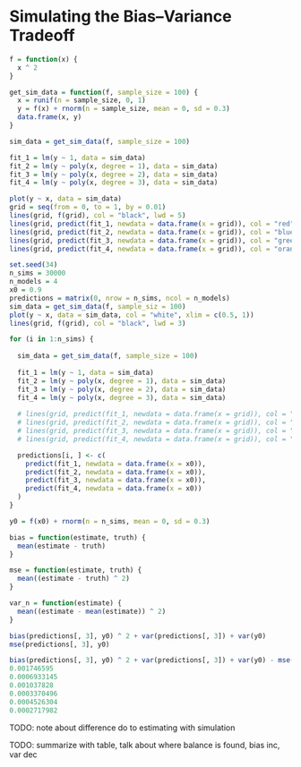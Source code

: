 # Simulating the Bias–Variance Tradeoff


```r
f = function(x) {
  x ^ 2
}
```

```r
get_sim_data = function(f, sample_size = 100) {
  x = runif(n = sample_size, 0, 1)
  y = f(x) + rnorm(n = sample_size, mean = 0, sd = 0.3)
  data.frame(x, y)
}
```

```r
sim_data = get_sim_data(f, sample_size = 100)

fit_1 = lm(y ~ 1, data = sim_data)
fit_2 = lm(y ~ poly(x, degree = 1), data = sim_data)
fit_3 = lm(y ~ poly(x, degree = 2), data = sim_data)
fit_4 = lm(y ~ poly(x, degree = 3), data = sim_data)
```

```r
plot(y ~ x, data = sim_data)
grid = seq(from = 0, to = 1, by = 0.01)
lines(grid, f(grid), col = "black", lwd = 5)
lines(grid, predict(fit_1, newdata = data.frame(x = grid)), col = "red", lwd = 2)
lines(grid, predict(fit_2, newdata = data.frame(x = grid)), col = "blue", lwd = 2)
lines(grid, predict(fit_3, newdata = data.frame(x = grid)), col = "green", lwd = 3)
lines(grid, predict(fit_4, newdata = data.frame(x = grid)), col = "orange", lwd = 2)
```

```r
set.seed(34)
n_sims = 30000
n_models = 4
x0 = 0.9
predictions = matrix(0, nrow = n_sims, ncol = n_models)
sim_data = get_sim_data(f, sample_siz = 100)
plot(y ~ x, data = sim_data, col = "white", xlim = c(0.5, 1))
lines(grid, f(grid), col = "black", lwd = 3)

for (i in 1:n_sims) {
  
  sim_data = get_sim_data(f, sample_size = 100)
  
  fit_1 = lm(y ~ 1, data = sim_data)
  fit_2 = lm(y ~ poly(x, degree = 1), data = sim_data)
  fit_3 = lm(y ~ poly(x, degree = 2), data = sim_data)
  fit_4 = lm(y ~ poly(x, degree = 3), data = sim_data)
  
  # lines(grid, predict(fit_1, newdata = data.frame(x = grid)), col = "red", lwd = 1)
  # lines(grid, predict(fit_2, newdata = data.frame(x = grid)), col = "blue", lwd = 1)
  # lines(grid, predict(fit_3, newdata = data.frame(x = grid)), col = "green", lwd = 1)
  # lines(grid, predict(fit_4, newdata = data.frame(x = grid)), col = "orange", lwd = 1)

  predictions[i, ] <- c(
    predict(fit_1, newdata = data.frame(x = x0)),
    predict(fit_2, newdata = data.frame(x = x0)),
    predict(fit_3, newdata = data.frame(x = x0)),
    predict(fit_4, newdata = data.frame(x = x0))
  )
}

```

```r
y0 = f(x0) + rnorm(n = n_sims, mean = 0, sd = 0.3)
```

```r
bias = function(estimate, truth) {
  mean(estimate - truth)
}

mse = function(estimate, truth) {
  mean((estimate - truth) ^ 2)
}

var_n = function(estimate) {
  mean((estimate - mean(estimate)) ^ 2)
}
```

```r
bias(predictions[, 3], y0) ^ 2 + var(predictions[, 3]) + var(y0)
mse(predictions[, 3], y0)
```

```r
bias(predictions[, 3], y0) ^ 2 + var(predictions[, 3]) + var(y0) - mse(predictions[, 3], y0)
0.001746595
0.0006933145
0.001037828
0.0003370496
0.0004526304
0.0002717982
```


TODO: note about difference do to estimating with simulation


TODO: summarize with table, talk about where balance is found, bias inc, var dec
